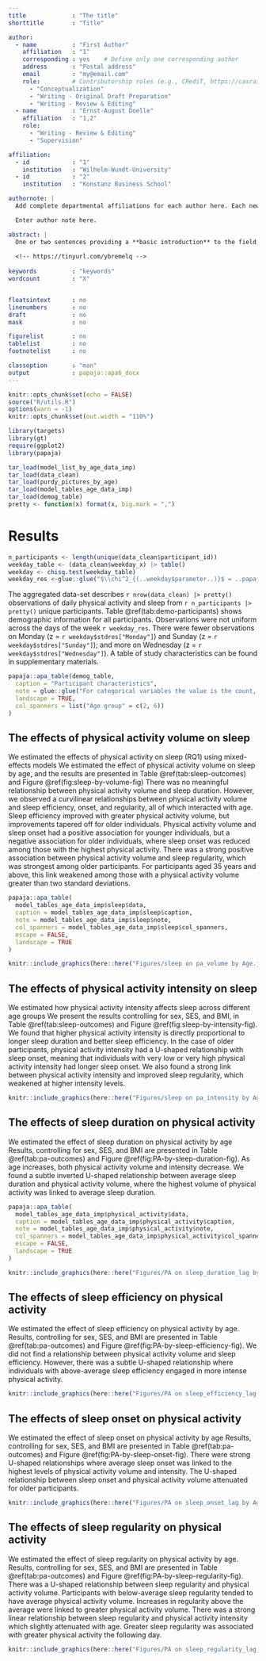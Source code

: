 ```yaml
---
title             : "The title"
shorttitle        : "Title"

author: 
  - name          : "First Author"
    affiliation   : "1"
    corresponding : yes    # Define only one corresponding author
    address       : "Postal address"
    email         : "my@email.com"
    role:         # Contributorship roles (e.g., CRediT, https://casrai.org/credit/)
      - "Conceptualization"
      - "Writing - Original Draft Preparation"
      - "Writing - Review & Editing"
  - name          : "Ernst-August Doelle"
    affiliation   : "1,2"
    role:
      - "Writing - Review & Editing"
      - "Supervision"

affiliation:
  - id            : "1"
    institution   : "Wilhelm-Wundt-University"
  - id            : "2"
    institution   : "Konstanz Business School"

authornote: |
  Add complete departmental affiliations for each author here. Each new line herein must be indented, like this line.

  Enter author note here.

abstract: |
  One or two sentences providing a **basic introduction** to the field,  comprehensible to a scientist in any discipline.
  
  <!-- https://tinyurl.com/ybremelq -->
  
keywords          : "keywords"
wordcount         : "X"


floatsintext      : no
linenumbers       : no
draft             : no
mask              : no

figurelist        : no
tablelist         : no
footnotelist      : no

classoption       : "man"
output            : papaja::apa6_docx
---
```


\renewcommand{\arraystretch}{0.7}

```r
knitr::opts_chunk$set(echo = FALSE)
source("R/utils.R")
options(warn = -1)
knitr::opts_chunk$set(out.width = "110%")
```

```r
library(targets)
library(gt)
require(ggplot2)
library(papaja)
```

```r
tar_load(model_list_by_age_data_imp)
tar_load(data_clean)
tar_load(purdy_pictures_by_age)
tar_load(model_tables_age_data_imp)
tar_load(demog_table)
pretty <- function(x) format(x, big.mark = ",")

```

# Results

```r
n_participants <- length(unique(data_clean$participant_id))
weekday_table <- (data_clean$weekday_x) |> table()
weekday <- chisq.test(weekday_table)
weekday_res <-glue::glue("$\\chi^2_{(..weekday$parameter..)}$ = ..papaja::print_num(weekday$statistic).., p = ..papaja::print_p(weekday$p.value)..", .open = "..", .close = "..")

```

The aggregated data-set describes `r nrow(data_clean) |> pretty()` observations of daily physical activity and sleep from `r n_participants |> pretty()` unique participants.
Table \@ref(tab:demo-participants) shows demographic information for all participants.
Observations were not uniform across the days of the week `r weekday_res`. There were fewer observations on Monday (z = `r weekday$stdres["Monday"]`) and Sunday  (z = `r weekday$stdres["Sunday"]`); and more on Wednesday (z = `r weekday$stdres["Wednesday"]`).
A table of study characteristics can be found in supplementary materials.

```r
papaja::apa_table(demog_table,
  caption = "Participant characteristics",
  note = glue::glue("For categorical variables the value is the count, and percentage. For numeric variables the value is the Mean and SD. N = {n_participants |> pretty()}"),
  landscape = TRUE,
  col_spanners = list("Age group" = c(2, 6))
)
```

## The effects of physical activity volume on sleep

We estimated the effects of physical activity on sleep (RQ1) using mixed-effects models
We estimated the effect of physical activity volume on sleep by age, and the results are presented in Table \@ref(tab:sleep-outcomes) and Figure \@ref(fig:sleep-by-volume-fig)
There was no meaningful relationship between physical activity volume and sleep duration.
However, we observed a curvilinear relationships between physical activity volume and sleep efficiency, onset, and regularity, all of which interacted with age.
Sleep efficiency improved with greater physical activity volume, but improvements tapered off for older individuals.
Physical activity volume and sleep onset had a positive association for younger individuals, but a negative association for older individuals, where sleep onset was reduced among those with the highest physical activity.
There was a strong positive association between physical activity volume and sleep regularity, which was strongest among older participants.
For participants aged 35 years and above, this link weakened among those with a physical activity volume greater than two standard deviations.

```r
papaja::apa_table(
  model_tables_age_data_imp$sleep$data,
  caption = model_tables_age_data_imp$sleep$caption,
  note = model_tables_age_data_imp$sleep$note,
  col_spanners = model_tables_age_data_imp$sleep$col_spanners,
  escape = FALSE,
  landscape = TRUE
)
```

```r
knitr::include_graphics(here::here("Figures/sleep on pa_volume by Age.jpg"), error = FALSE)
```

## The effects of physical activity intensity on sleep

We estimated how physical activity intensity affects sleep across different age groups
We present the results controlling for sex, SES, and BMI, in Table \@ref(tab:sleep-outcomes) and Figure \@ref(fig:sleep-by-intensity-fig).
We found that higher physical activity intensity is directly proportional to longer sleep duration and better sleep efficiency.
In the case of older participants, physical activity intensity had a U-shaped relationship with sleep onset, meaning that individuals with very low or very high physical activity intensity had longer sleep onset.
We also found a strong link between physical activity intensity and improved sleep regularity, which weakened at higher intensity levels.

```r
knitr::include_graphics(here::here("Figures/sleep on pa_intensity by Age.jpg"), error = FALSE)
```

## The effects of sleep duration on physical activity

We estimated the effect of sleep duration on physical activity by age
Results, controlling for sex, SES, and BMI are presented in Table \@ref(tab:pa-outcomes) and Figure \@ref(fig:PA-by-sleep-duration-fig).
As age increases, both physical activity volume and intensity decrease.
We found a subtle inverted U-shaped relationship between average sleep duration and physical activity volume, where the highest volume of physical activity was linked to average sleep duration.

```r
papaja::apa_table(
  model_tables_age_data_imp$physical_activity$data,
  caption = model_tables_age_data_imp$physical_activity$caption,
  note = model_tables_age_data_imp$physical_activity$note,
  col_spanners = model_tables_age_data_imp$physical_activity$col_spanners,
  escape = FALSE,
  landscape = TRUE
)
```

```r
knitr::include_graphics(here::here("Figures/PA on sleep_duration_lag by Age.jpg"), error = FALSE)
```

## The effects of sleep efficiency on physical activity

We estimated the effect of sleep efficiency on physical activity by age.
Results, controlling for sex, SES, and BMI are presented in Table \@ref(tab:pa-outcomes) and Figure \@ref(fig:PA-by-sleep-efficiency-fig).
We did not find a relationship between physical activity volume and sleep efficiency.
However, there was a subtle U-shaped relationship where individuals with above-average sleep efficiency engaged in more intense physical activity.

```r
knitr::include_graphics(here::here("Figures/PA on sleep_efficiency_lag by Age.jpg"), error = FALSE)
```

## The effects of sleep onset on physical activity

We estimated the effect of sleep onset on physical activity by age
Results, controlling for sex, SES, and BMI are presented in Table \@ref(tab:pa-outcomes) and Figure \@ref(fig:PA-by-sleep-onset-fig).
There were strong U-shaped relationships where average sleep onset was linked to the highest levels of physical activity volume and intensity.
The U-shaped relationship between sleep onset and physical activity volume attenuated for older participants.

```r
knitr::include_graphics(here::here("Figures/PA on sleep_onset_lag by Age.jpg"), error = FALSE)
```

## The effects of sleep regularity on physical activity

We estimated the effect of sleep regularity on physical activity by age.
Results, controlling for sex, SES, and BMI are presented in Table \@ref(tab:pa-outcomes) and Figure \@ref(fig:PA-by-sleep-regularity-fig).
There was a U-shaped relationship between sleep regularity and physical activity volume.
Participants with below-average sleep regularity tended to have average physical activity volume.
Increases in regularity above the average were linked to greater physical activity volume.
There was a strong linear relationship between sleep regularity and physical activity intensity which slightly attenuated with age.
Greater sleep regularity was associated with greater physical activity the following day.

```r
knitr::include_graphics(here::here("Figures/PA on sleep_regularity_lag by Age.jpg"), error = FALSE)
```

